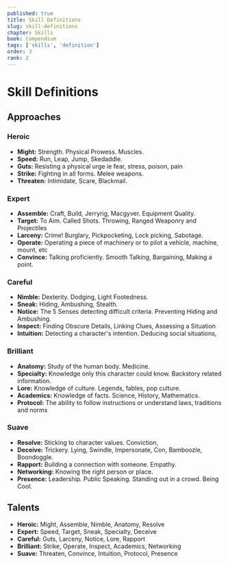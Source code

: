 ```yaml
---
published: true
title: Skill Definitions
slug: skill-definitions
chapter: Skills
book: Compendium
tags: ['skills', 'definition']
order: 3
rank: 2
---
```


# Skill Definitions

## Approaches

### Heroic

-   **Might:** Strength. Physical Prowess. Muscles.
-   **Speed:** Run, Leap, Jump, Skedaddle.
-   **Guts:** Resisting a physical urge ie fear, stress, poison, pain
-   **Strike:** Fighting in all forms. Melee weapons.
-   **Threaten:** Intimidate, Scare, Blackmail.

### Expert

-   **Assemble:** Craft, Build, Jerryrig, Macgyver. Equipment Quality.
-   **Target:** To Aim. Called Shots. Throwing, Ranged Weaponry and Projectiles
-   **Larceny:** Crime! Burglary, Pickpocketing, Lock picking, Sabotage.
-   **Operate:** Operating a piece of machinery or to pilot a vehicle, machine, mount, etc
-   **Convince:** Talking proficiently. Smooth Talking, Bargaining, Making a point.

### Careful

-   **Nimble:** Dexterity. Dodging, Light Footedness.
-   **Sneak:** Hiding, Ambushing, Stealth.
-   **Notice:** The 5 Senses detecting difficult criteria. Preventing Hiding and Ambushing.
-   **Inspect:** Finding Obscure Details, Linking Clues, Assessing a Situation
-   **Intuition:** Detecting a character's intention. Deducing social situations,

### Brilliant

-   **Anatomy:** Study of the human body. Medicine.
-   **Specialty:** Knowledge only this character could know. Backstory related information.
-   **Lore:** Knowledge of culture. Legends, fables, pop culture.
-   **Academics:** Knowledge of facts. Science, History, Mathematics.
-   **Protocol:** The ability to follow instructions or understand laws, traditions and norms

### Suave

-   **Resolve:** Sticking to character values. Conviction,
-   **Deceive:** Trickery. Lying, Swindle, Impersonate, Con, Bamboozle, Boondoggle.
-   **Rapport:** Building a connection with someone. Empathy.
-   **Networking:** Knowing the right person or place.
-   **Presence:** Leadership. Public Speaking. Standing out in a crowd. Being Cool.

## Talents

-   **Heroic:** Might, Assemble, Nimble, Anatomy, Resolve
-   **Expert:** Speed, Target, Sneak, Specialty, Deceive
-   **Careful:** Guts, Larceny, Notice, Lore, Rapport
-   **Brilliant:** Strike, Operate, Inspect, Academics, Networking
-   **Suave:** Threaten, Convince, Intuition, Protocol, Presence
